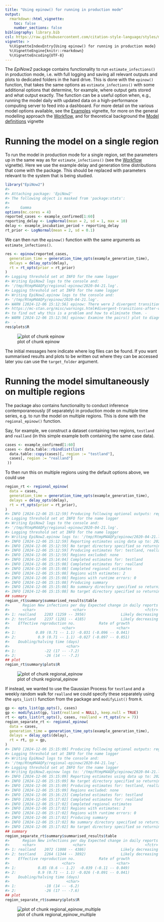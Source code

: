 ```yaml
---
title: "Using epinow() for running in production mode"
output:
  rmarkdown::html_vignette:
    toc: false
    number_sections: false
bibliography: library.bib
csl: https://raw.githubusercontent.com/citation-style-language/styles/master/apa-numeric-superscript-brackets.csl
vignette: >
  %\VignetteIndexEntry{Using epinow() for running in production mode}
  %\VignetteEngine{knitr::rmarkdown}
  %\VignetteEncoding{UTF-8}
---
```




The _EpiNow2_ package contains functionality to run `estimate_infections()` in production mode, i.e. with full logging and saving all relevant outputs and plots to dedicated folders in the hard drive.
This is done with the `epinow()` function, that takes the same options as `estimate_infections()` with some additional options that determine, for example, where output gets stored and what output exactly.
The function can be a useful option when, e.g., running the model daily with updated data on a high-performance computing server to feed into a dashboard.
For more detail on the various model options available, see the [Examples](estimate_infections_options.html) vignette, for more on the general modelling approach the [Workflow](estimate_infections_workflow.html), and for theoretical background the [Model definitions](estimate_infections.html) vignette

# Running the model on a single region

To run the model in production mode for a single region, set the parameters up in the same way as for `estimate_infections()` (see the [Workflow](estimate_infections_workflow.html) vignette).
Here we use the example delay and generation time distributions that come with the package.
This should be replaced with parameters relevant to the system that is being studied.


``` r
library("EpiNow2")
#> 
#> Attaching package: 'EpiNow2'
#> The following object is masked from 'package:stats':
#> 
#>     Gamma
options(mc.cores = 4)
reported_cases <- example_confirmed[1:60]
reporting_delay <- LogNormal(mean = 2, sd = 1, max = 10)
delay <- example_incubation_period + reporting_delay
rt_prior <- LogNormal(mean = 2, sd = 0.1)
```

We can then run the `epinow()` function with the same arguments as `estimate_infections()`.


``` r
res <- epinow(reported_cases,
  generation_time = generation_time_opts(example_generation_time),
  delays = delay_opts(delay),
  rt = rt_opts(prior = rt_prior)
)
#> Logging threshold set at INFO for the name logger
#> Writing EpiNow2 logs to the console and:
#> '/tmp/RtmpM4AQFy/regional-epinow/2020-04-21.log'.
#> Logging threshold set at INFO for the name logger
#> Writing EpiNow2.epinow logs to the console and:
#> '/tmp/RtmpM4AQFy/epinow/2020-04-21.log'.
#> WARN [2024-12-06 15:12:56] epinow: There were 2 divergent transitions after warmup. See
#> https://mc-stan.org/misc/warnings.html#divergent-transitions-after-warmup
#> to find out why this is a problem and how to eliminate them. - 
#> WARN [2024-12-06 15:12:56] epinow: Examine the pairs() plot to diagnose sampling problems
#>  -
res$plots$R
```

![plot of chunk epinow](epinow-epinow-1.png)

The initial messages here indicate where log files can be found.
If you want summarised results and plots to be written out where they can be accessed later you can use the `target_folder` argument.

# Running the model simultaneously on multiple regions

The package also contains functionality to conduct inference contemporaneously (if separately) in production mode on multiple time series, e.g. to run the model on multiple regions.
This is done with the `regional_epinow()` function.

Say, for example, we construct a dataset containing two regions, `testland` and `realland` (in this simple example both containing the same case data).


``` r
cases <- example_confirmed[1:60]
cases <- data.table::rbindlist(list(
  data.table::copy(cases)[, region := "testland"],
  cases[, region := "realland"]
 ))
```

To then run this on multiple regions using the default options above, we could use


``` r
region_rt <- regional_epinow(
  data = cases,
  generation_time = generation_time_opts(example_generation_time),
  delays = delay_opts(delay),
  rt = rt_opts(prior = rt_prior),
)
#> INFO [2024-12-06 15:12:59] Producing following optional outputs: regions, summary, samples, plots, latest
#> Logging threshold set at INFO for the name logger
#> Writing EpiNow2 logs to the console and:
#> '/tmp/RtmpM4AQFy/regional-epinow/2020-04-21.log'.
#> Logging threshold set at INFO for the name logger
#> Writing EpiNow2.epinow logs to: '/tmp/RtmpM4AQFy/epinow/2020-04-21.log'.
#> INFO [2024-12-06 15:12:59] Reporting estimates using data up to: 2020-04-21
#> INFO [2024-12-06 15:12:59] No target directory specified so returning output
#> INFO [2024-12-06 15:12:59] Producing estimates for: testland, realland
#> INFO [2024-12-06 15:12:59] Regions excluded: none
#> INFO [2024-12-06 15:14:04] Completed estimates for: testland
#> INFO [2024-12-06 15:15:08] Completed estimates for: realland
#> INFO [2024-12-06 15:15:08] Completed regional estimates
#> INFO [2024-12-06 15:15:08] Regions with estimates: 2
#> INFO [2024-12-06 15:15:08] Regions with runtime errors: 0
#> INFO [2024-12-06 15:15:08] Producing summary
#> INFO [2024-12-06 15:15:08] No summary directory specified so returning summary output
#> INFO [2024-12-06 15:15:08] No target directory specified so returning timings
## summary
region_rt$summary$summarised_results$table
#>      Region New infections per day Expected change in daily reports
#>      <char>                 <char>                           <fctr>
#> 1: realland    2203 (1259 -- 3956)                Likely decreasing
#> 2: testland    2237 (1281 -- 4185)                Likely decreasing
#>    Effective reproduction no.           Rate of growth
#>                        <char>                   <char>
#> 1:         0.89 (0.71 -- 1.1) -0.031 (-0.096 -- 0.041)
#> 2:          0.9 (0.71 -- 1.1) -0.027 (-0.097 -- 0.051)
#>    Doubling/halving time (days)
#>                          <char>
#> 1:             -22 (17 -- -7.2)
#> 2:             -26 (14 -- -7.2)
## plot
region_rt$summary$plots$R
```

![plot of chunk regional_epinow](epinow-regional_epinow-1.png)

If instead, we wanted to use the Gaussian Process for `testland` and a weekly random walk for `realland` we could specify these separately using the `opts_list()` function from the package and `modifyList()` from `R`.


``` r
gp <- opts_list(gp_opts(), cases)
gp <- modifyList(gp, list(realland = NULL), keep.null = TRUE)
rt <- opts_list(rt_opts(), cases, realland = rt_opts(rw = 7))
region_separate_rt <- regional_epinow(
  data = cases,
  generation_time = generation_time_opts(example_generation_time),
  delays = delay_opts(delay),
  rt = rt, gp = gp,
)
#> INFO [2024-12-06 15:15:09] Producing following optional outputs: regions, summary, samples, plots, latest
#> Logging threshold set at INFO for the name logger
#> Writing EpiNow2 logs to the console and:
#> '/tmp/RtmpM4AQFy/regional-epinow/2020-04-21.log'.
#> Logging threshold set at INFO for the name logger
#> Writing EpiNow2.epinow logs to: '/tmp/RtmpM4AQFy/epinow/2020-04-21.log'.
#> INFO [2024-12-06 15:15:09] Reporting estimates using data up to: 2020-04-21
#> INFO [2024-12-06 15:15:09] No target directory specified so returning output
#> INFO [2024-12-06 15:15:09] Producing estimates for: testland, realland
#> INFO [2024-12-06 15:15:09] Regions excluded: none
#> INFO [2024-12-06 15:16:23] Completed estimates for: testland
#> INFO [2024-12-06 15:17:02] Completed estimates for: realland
#> INFO [2024-12-06 15:17:02] Completed regional estimates
#> INFO [2024-12-06 15:17:02] Regions with estimates: 2
#> INFO [2024-12-06 15:17:02] Regions with runtime errors: 0
#> INFO [2024-12-06 15:17:02] Producing summary
#> INFO [2024-12-06 15:17:02] No summary directory specified so returning summary output
#> INFO [2024-12-06 15:17:02] No target directory specified so returning timings
## summary
region_separate_rt$summary$summarised_results$table
#>      Region New infections per day Expected change in daily reports
#>      <char>                 <char>                           <fctr>
#> 1: realland    2072 (1008 -- 4386)                Likely decreasing
#> 2: testland    2264 (1344 -- 3892)                Likely decreasing
#>    Effective reproduction no.           Rate of growth
#>                        <char>                   <char>
#> 1:          0.85 (0.6 -- 1.2)  -0.039 (-0.11 -- 0.049)
#> 2:          0.9 (0.71 -- 1.1) -0.026 (-0.091 -- 0.041)
#>    Doubling/halving time (days)
#>                          <char>
#> 1:             -18 (14 -- -6.2)
#> 2:             -26 (17 -- -7.6)
## plot
region_separate_rt$summary$plots$R
```

![plot of chunk regional_epinow_multiple](epinow-regional_epinow_multiple-1.png)
